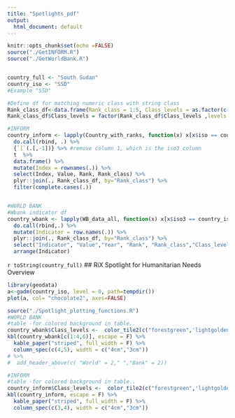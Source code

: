 ```yaml
---
title: "Spotlights_pdf"
output:
  html_document: default
---
```



```r
knitr::opts_chunk$set(echo =FALSE)
source("./GetINFORM.R")
source("./GetWorldBank.R")


country_full <- "South Sudan"
country_iso <- "SSD"
#Example "SSD"

#Define df for matching numeric class with string class
Rank_class_df<-data.frame(Rank_class = 1:5, Class_levels = as.factor(c("Very Low","Low","Moderate","High","Very High")))
Rank_class_df$Class_levels = factor(Rank_class_df$Class_levels ,levels = c("Very Low","Low","Moderate","High","Very High"))

#INFORM
country_inform <- lapply(Country_with_ranks, function(x) x[x$iso == country_iso,]) %>% #remove the iso column
  do.call(rbind, .) %>%
  {`[`(.[,-1])} %>% #remove column 1, which is the iso3 column
  t  %>%
  data.frame() %>%
  mutate(Index = rownames(.)) %>%
  select(Index, Value, Rank, Rank_class) %>%
  plyr::join(., Rank_class_df, by="Rank_class") %>%
  filter(complete.cases(.))


#WORLD BANK
#Wbank indicator df
country_wbank <- lapply(WB_data_all, function(x) x[x$iso3 == country_iso,]) %>%
  do.call(rbind,.) %>%
  mutate(Indicator = row.names(.)) %>% 
  plyr::join(., Rank_class_df, by="Rank_class") %>%
  select("Indicator", "Value","Year", "Rank", "Rank_class","Class_levels") %>%
  arrange(Indicator)


```

`r toString(country_full)`
## RiX Spotlight for Humanitarian Needs Overview


```r
library(geodata)
a<-gadm(country_iso, level = 0, path=tempdir())
plot(a, col= "chocolate2", axes=FALSE)

```


```r
source("./Spotlight_plotting_functions.R")
#WORLD BANK
#table -for colored background in table..
country_wbank$Class_levels <-  color_tile2(c("forestgreen",'lightgoldenrod2', "firebrick2"))(country_wbank$Class_levels)
kbl(country_wbank[c(1:4,6)], escape = F) %>%
  kable_paper("striped", full_width = F) %>%
  column_spec(c(4,5), width = c("4cm","3cm")) 
# %>%
#  add_header_above(c( "World" = 2," ","Bank" = 2))

#INFORM
#table -for colored background in table..
country_inform$Class_levels <-  color_tile2(c("forestgreen",'lightgoldenrod2', "firebrick2"))(country_inform$Class_levels)
kbl(country_inform, escape = F) %>%
  kable_paper("striped", full_width = F) %>%
  column_spec(c(3,4), width = c("4cm","3cm")) 


```


